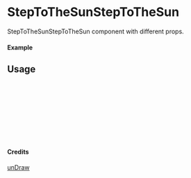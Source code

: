 
<Meta of={StepToTheSunStepToTheSun} title="unDraw/StepToTheSunStepToTheSun" />

# StepToTheSunStepToTheSun

StepToTheSunStepToTheSun component with different props.

#### Example

<Canvas of={StepToTheSunStepToTheSun.Primary} />

## Usage

```ts
import { StepToTheSunStepToTheSun } from "yadl-ui";

const Example = () => {
  return (
      <StepToTheSunStepToTheSun />
  );
};

export default Example;
```

#### Credits
[unDraw](https://undraw.co/illustrations)
